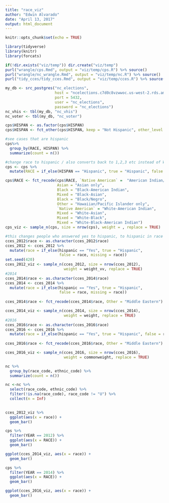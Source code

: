 ```yaml
---
title: "race_viz"
author: "Edwin Alvarado"
date: "April 13, 2017"
output: html_document
---
```


```r
knitr::opts_chunk$set(echo = TRUE)
```

```r
library(tidyverse)
library(knitr)
library(forcats)
```

```r
if(!dir.exists("viz/temp")) dir.create("viz/temp")
purl("wrangle/cps.Rmd", output = "viz/temp/cps.R") %>% source()
purl("wrangle/nc_wrangle.Rmd", output = "viz/temp/nc.R") %>% source()
purl("tidy_cces/tidy_cces.Rmd", output = "viz/temp/cces.R") %>% source()
```

```r
my_db <- src_postgres("nc_elections",
                      host = "ncelections.c7d0c8vzwwoc.us-west-2.rds.amazonaws.com", 
                      port = 5432,
                      user = "nc_elections",
                      password = "nc_elections")
nc_vhis <- tbl(my_db, "nc_vhis")
nc_voter <- tbl(my_db, "nc_voter")
```

```r
cps$HISPAN <- as.factor(cps$HISPAN)
cps$HISPAN <- fct_other(cps$HISPAN, keep = "Not Hispanic", other_level = "Hispanic")

#see cases that are hispanic
cps%>%
  group_by(RACE, HISPAN) %>%
  summarize(count = n())

#change race to hispanic / also converts back to 1,2,3 etc instead of White, Black etc
cps <- cps %>%
  mutate(RACE = if_else(HISPAN == "Hispanic", true = "Hispanic", false = RACE, missing = RACE))

cps$RACE <- fct_recode(cps$RACE, `Native American` =  "American Indian/Aleut/Eskimo",
                       Asian = "Asian only",
                       Black = "Black-American Indian",
                       Mixed = "Black-Asian",
                       Black = "Black/Negro",
                       Other = "Hawaiian/Pacific Islander only",
                       `Native American` = "White-American Indian",
                       Mixed = "White-Asian",
                       Mixed = "White-Black",
                       Mixed = "White-Black-American Indian")
cps_viz <- sample_n(cps, size = nrow(cps), weight = , replace = TRUE)
```

```r
#this changes people who answered yes to hispanic, to hispanic in race column
cces_2012$race <- as.character(cces_2012$race)
cces_2012 <- cces_2012 %>%
  mutate(race = if_else(hispanic == "Yes", true = "Hispanic", 
                        false = race, missing = race))
set.seed(420)
cces_2012_viz <- sample_n(cces_2012, size = nrow(cces_2012), 
                          weight = weight_vv, replace = TRUE)
#2014
cces_2014$race <- as.character(cces_2014$race)
cces_2014 <- cces_2014 %>%
  mutate(race = if_else(hispanic == "Yes", true = "Hispanic", 
                        false = race, missing = race))
  
cces_2014$race <- fct_recode(cces_2014$race, Other = "Middle Eastern")

cces_2014_viz <- sample_n(cces_2014, size = nrow(cces_2014), 
                          weight = weight, replace = TRUE)
#2016
cces_2016$race <- as.character(cces_2016$race)
cces_2016 <- cces_2016 %>%
  mutate(race = if_else(hispanic == "Yes", true = "Hispanic", false = race, missing = race))
  
cces_2016$race <- fct_recode(cces_2016$race, Other = "Middle Eastern")

cces_2016_viz <- sample_n(cces_2016, size = nrow(cces_2016), 
                          weight = commonweight, replace = TRUE)
```

```r
nc %>%
  group_by(race_code, ethnic_code) %>%
  summarize(count = n())

nc <-nc %>%
  select(race_code, ethnic_code) %>%
  filter(!is.na(race_code), race_code != "U") %>%
  collect(n = Inf)
  
```

```r
cces_2012_viz %>%
  ggplot(aes(x = race)) +
  geom_bar()

cps %>%
  filter(YEAR == 2012) %>%
  ggplot(aes(x = RACE)) +
  geom_bar()
```

```r
ggplot(cces_2014_viz, aes(x = race)) +
  geom_bar()

cps %>%
  filter(YEAR == 2014) %>%
  ggplot(aes(x = RACE)) +
  geom_bar()
```

```r
ggplot(cces_2016_viz, aes(x = race)) +
  geom_bar()
```